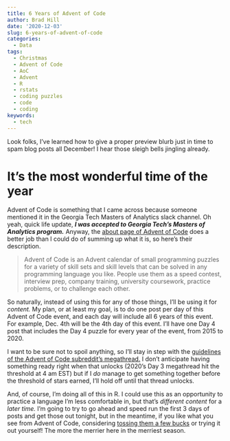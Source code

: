 ```yaml
---
title: 6 Years of Advent of Code
author: Brad Hill
date: '2020-12-03'
slug: 6-years-of-advent-of-code
categories:
  - Data
tags:
  - Christmas
  - Advent of Code
  - AoC
  - Advent
  - R
  - rstats
  - coding puzzles
  - code
  - coding
keywords:
  - tech
---
```


Look folks, I've learned how to give a proper preview blurb just in time to spam blog posts all December! I hear those sleigh bells jingling already.
<!--more-->  

# It's the most wonderful time of the year  

Advent of Code is something that I came across because someone mentioned it in the Georgia Tech Masters of Analytics slack channel. Oh yeah, quick life update, **_I was accepted to Georgia Tech's Masters of Analytics program._** Anyway, the [about page of Advent of Code](https://adventofcode.com/2020/about) does a better job than I could do of summing up what it is, so here's their description.

>Advent of Code is an Advent calendar of small programming puzzles for a variety of skill sets and skill levels that can be solved in any programming language you like. People use them as a speed contest, interview prep, company training, university coursework, practice problems, or to challenge each other.

So naturally, instead of using this for any of those things, I'll be using it for _content._ My plan, or at least my goal, is to do one post per day of this Advent of Code event, and each day will include all 6 years of this event. For example, Dec. 4th will be the 4th day of this event. I'll have one Day 4 post that includes the Day 4 puzzle for every year of the event, from 2015 to 2020.  

I want to be sure not to spoil anything, so I'll stay in step with the [guidelines of the Advent of Code subreddit's megathread.](https://www.reddit.com/r/adventofcode/wiki/index#wiki_how_do_the_daily_megathreads_work.3F) I don't anticipate having something ready right when that unlocks (2020's Day 3 megathread hit the threshold at 4 am EST) but if I _do_ manage to get something together before the threshold of stars earned, I'll hold off until that thread unlocks.   

And, of course, I'm doing all of this in R. I could use this as an opportunity to practice a language I'm less comfortable in, but that's _different content_ for a _later time._ I'm going to try to go ahead and speed run the first 3 days of posts and get those out tonight, but in the meantime, if you like what you see from Advent of Code, considering [tossing them a few bucks](https://adventofcode.com/2020/support) or trying it out yourself! The more the merrier here in the merriest season.